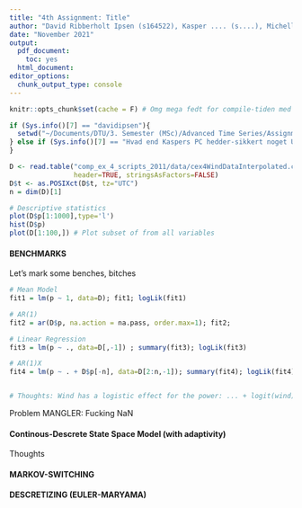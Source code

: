 ```yaml
---
title: "4th Assignment: Title"
author: "David Ribberholt Ipsen (s164522), Kasper .... (s....), Michelle ... (s....)"
date: "November 2021"
output:
  pdf_document:
    toc: yes
  html_document:
editor_options: 
  chunk_output_type: console
---
```



```r
knitr::opts_chunk$set(cache = F) # Omg mega fedt for compile-tiden med cache=TRUE <3
```


```r
if (Sys.info()[7] == "davidipsen"){
  setwd("~/Documents/DTU/3. Semester (MSc)/Advanced Time Series/Assignments/4-Assignment")
} else if (Sys.info()[7] == "Hvad end Kaspers PC hedder-sikkert noget UNIX-hejs ^_^"){
}

D <- read.table("comp_ex_4_scripts_2011/data/cex4WindDataInterpolated.csv", sep=",",
                header=TRUE, stringsAsFactors=FALSE)
D$t <- as.POSIXct(D$t, tz="UTC")
n = dim(D)[1]

# Descriptive statistics
plot(D$p[1:1000],type='l')
hist(D$p)
plot(D[1:100,]) # Plot subset of from all variables
```


#### BENCHMARKS ######

Let's mark some benches, bitches

```r
# Mean Model
fit1 = lm(p ~ 1, data=D); fit1; logLik(fit1)

# AR(1)
fit2 = ar(D$p, na.action = na.pass, order.max=1); fit2;

# Linear Regression
fit3 = lm(p ~ ., data=D[,-1]) ; summary(fit3); logLik(fit3)

# AR(1)X
fit4 = lm(p ~ . + D$p[-n], data=D[2:n,-1]); summary(fit4); logLik(fit4)


# Thoughts: Wind has a logistic effect for the power: ... + logit(wind)
```

Problem MANGLER: Fucking NaN

#### Continous-Descrete State Space Model (with adaptivity)
Thoughts
\begin{enumerate}
\item + ... rX(1-X/CAP)  | W = wind, X = True wind power
\item r = f()
\end{enumerate}

#### MARKOV-SWITCHING ######
#### DESCRETIZING (EULER-MARYAMA)#####

